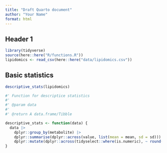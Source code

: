 ```yaml
---
title: "Draft Quarto document"
author: "Your Name"
format: html
---
```


## Header 1

```r
library(tidyverse)
source(here::here("R/functions.R"))
lipidomics <- read_csv(here::here("data/lipidomics.csv"))
```

## Basic statistics

```r
descriptive_stats(lipidomics)
```

```r
#' Function for descriptice statistics
#'
#' @param data 
#'
#' @return A data.frame/Tibble

descriptive_stats <- function(data) {
  data |>
    dplyr::group_by(metabolite) |>
    dplyr::summarise(dplyr::across(value, list(mean = mean, sd = sd))) |>
    dplyr::mutate(dplyr::across(tidyselect::where(is.numeric), ~ round(.x, digits = 1)))
}
```
